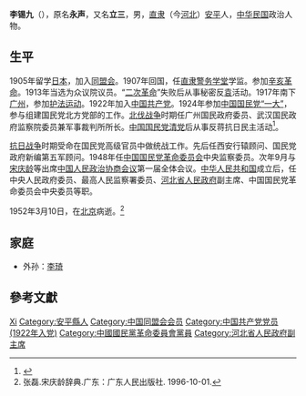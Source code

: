 {{Otheruses|other=名为李立三的其他人物|李立三}}
{{Infobox Biography
| subject_name   = 李锡九
| image_name     = 李錫九.jpg
| image_size     = 220px
| date_of_birth  = 1873年
| place_of_birth = [[大清|大清]][[直隶省|直隶省]][[安平县|安平县]]
| date_of_death  = 1952年3月10日
| place_of_death = {{CHN}}[[北京|北京]]
| occupation     = [[河北省人民政府|河北省人民政府]]副主席 
}}
'''李锡九'''（{{bd|1873年||1952年|3月10日|catIdx=L}}），原名'''永声'''，又名'''立三'''，男，[[直隶|直隶]]（今[[河北|河北]]）[[安平縣|安平]]人，[[中华民国|中华民国]]政治人物。

== 生平 ==
1905年留学[[日本|日本]]，加入[[同盟会|同盟会]]。1907年回国，任[[直隶警务学堂|直隶警务学堂]]学监。参加[[辛亥革命|辛亥革命]]。1913年当选为众议院议员。“[[二次革命|二次革命]]”失败后从事秘密反[[袁世凱|袁]]活动。1917年南下[[广州|广州]]，参加[[护法运动|护法运动]]。1922年加入[[中国共产党|中国共产党]]。1924年参加[[中國國民黨第一次全國代表大會|中国国民党“一大”]]，参与组建国民党北方党部的工作。[[北伐战争|北伐战争]]时期任广州国民政府委员、武汉国民政府监察院委员兼军事裁判所所长。[[中国国民党清党|中国国民党清党]]后从事反蒋抗日民主活动<ref>{{cite book|editor=刘国新，贺耀敏，刘晓|title=中华人民共和国史长编 第7卷 人物卷|date=2010年2月|publisher=天津：天津人民出版社|isbn=978-7-201-06469-7|pages=165|accessdate=2015-11-07}}</ref>。

[[抗日战争|抗日战争]]时期受命在国民党高级官员中做统战工作。先后任西安行辕顾问、国民党政府新编第五军顾问。1948年任[[中国国民党革命委员会|中国国民党革命委员会]]中央监察委员。次年9月与[[宋庆龄|宋庆龄]]等出席[[中国人民政治协商会议|中国人民政治协商会议]]第一届全体会议。[[中华人民共和国|中华人民共和国]]成立后，任中央人民政府委员、最高人民监察署委员、[[河北省人民政府|河北省人民政府]]副主席、中国国民党革命委员会中央委员等职。

1952年3月10日，在[[北京|北京]]病逝。<ref>张磊.宋庆龄辞典.广东：广东人民出版社. 1996-10-01.</ref>

== 家庭 ==
* 外孙：[[李琦_(磁县)|李琦]]

== 參考文獻 ==
{{reflist}}

{{Authority control}}
{{DEFAULTSORT:Li李}}
[[Category:李姓|Xi]]
[[Category:安平縣人|Category:安平縣人]]
[[Category:中国同盟会会员|Category:中国同盟会会员]]
[[Category:中国共产党党员_(1922年入党)|Category:中国共产党党员 (1922年入党)]]
[[Category:中國國民黨革命委員會黨員|Category:中國國民黨革命委員會黨員]]
[[Category:河北省人民政府副主席|Category:河北省人民政府副主席]]